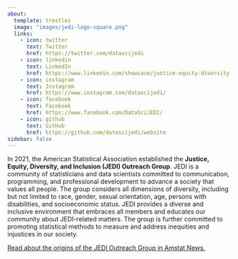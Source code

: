 ```yaml
---
about:
  template: trestles
  image: "images/jedi-logo-square.png"
  links:
    - icon: twitter
      text: Twitter
      href: https://twitter.com/datascijedi
    - icon: linkedin
      text: LinkedIn
      href: https://www.linkedin.com/showcase/justice-equity-diversity-and-inclusion-organizing-group
    - icon: instagram
      text: Instagram
      href: https://www.instagram.com/datascijedi/
    - icon: facebook
      text: Facebook
      href: https://www.facebook.com/DataSciJEDI/
    - icon: github
      text: GitHub
      href: https://github.com/datascijedi/website
sidebar: false
---
```


In 2021, the American Statistical Association established the **Justice, Equity, Diversity, and Inclusion (JEDI) Outreach Group**. JEDI is a community of statisticians and data scientists committed to communication, programming, and professional development to advance a society that values all people. The group considers all dimensions of diversity, including but not limited to race, gender, sexual orientation, age, persons with disabilities, and socioeconomic status. JEDI provides a diverse and inclusive environment that embraces all members and educates our community about JEDI-related matters. The group is further committed to promoting statistical methods to measure and address inequities and injustices in our society.

[Read about the origins of the JEDI Outreach Group in Amstat News.](https://magazine.amstat.org/blog/2021/05/01/the-origins-of-jedi/) 